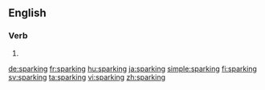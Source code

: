 ==English==

===Verb===
{{head|en}}

# {{present participle of|spark|lang=en}}

[[de:sparking]]
[[fr:sparking]]
[[hu:sparking]]
[[ja:sparking]]
[[simple:sparking]]
[[fi:sparking]]
[[sv:sparking]]
[[ta:sparking]]
[[vi:sparking]]
[[zh:sparking]]